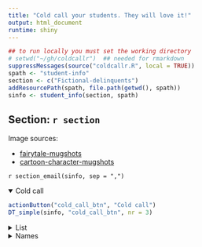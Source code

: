 ```yaml
---
title: "Cold call your students. They will love it!"
output: html_document
runtime: shiny
---
```


``` r
## to run locally you must set the working directory
# setwd("~/gh/coldcallr")  ## needed for rmarkdown
suppressMessages(source("coldcallr.R", local = TRUE))
spath <- "student-info"
section <- c("Fictional-delinquents")
addResourcePath(spath, file.path(getwd(), spath))
sinfo <- student_info(section, spath)
```

## Section: `r section`

Image sources:

* <a href="http://www.huffingtonpost.com/2014/06/09/fairytale-mugshots_n_5475538.html" target="_blank">fairytale-mugshots</a>
* <a href="http://thefw.com/cartoon-character-mugshots/" target="_blank">cartoon-character-mugshots</a>

`r section_email(sinfo, sep = ",")`

<details open>
<summary>Cold call</summary>

```r
actionButton("cold_call_btn", "Cold call")
DT_simple(sinfo, "cold_call_btn", nr = 3)
```
</details>

<details>
<summary>List</summary>

```r
DT_full(sinfo)
```
</details>

<details>
<summary>Names</summary>

```r
actionButton("shuffle_img", "Shuffle")
mem_table(sinfo, "shuffle_img")
```
</details>
